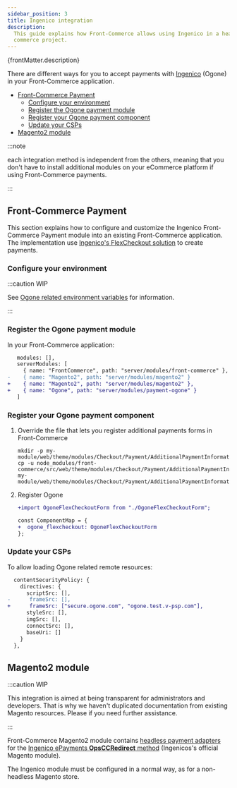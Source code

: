 ```yaml
---
sidebar_position: 3
title: Ingenico integration
description:
  This guide explains how Front-Commerce allows using Ingenico in a headless
  commerce project.
---
```



<p>{frontMatter.description}</p>

There are different ways for you to accept payments with
[Ingenico](https://www.ingenico.com/) (Ogone) in your Front-Commerce
application.

- [Front-Commerce Payment](#front-commerce-payment)
  - [Configure your environment](#configure-your-environment)
  - [Register the Ogone payment module](#register-the-ogone-payment-module)
  - [Register your Ogone payment component](#register-your-ogone-payment-component)
  - [Update your CSPs](#update-your-csps)
- [Magento2 module](#magento2-module)

:::note

each integration method is independent from the others, meaning that you don't
have to install additional modules on your eCommerce platform if using
Front-Commerce payments.

:::

## Front-Commerce Payment

This section explains how to configure and customize the Ingenico Front-Commerce
Payment module into an existing Front-Commerce application. The implementation
use
[Ingenico's FlexCheckout solution](https://epayments-support.ingenico.com/en/integration/all-sales-channels/flexcheckout/index)
to create payments.

### Configure your environment

:::caution WIP

See
[Ogone related environment variables](/docs/reference/environment-variables#ogone)
for information.

:::

### Register the Ogone payment module

In your Front-Commerce application:

```diff title='.front-commerce.js'
   modules: [],
   serverModules: [
     { name: "FrontCommerce", path: "server/modules/front-commerce" },
-    { name: "Magento2", path: "server/modules/magento2" }
+    { name: "Magento2", path: "server/modules/magento2" },
+    { name: "Ogone", path: "server/modules/payment-ogone" }
   ]
```

### Register your Ogone payment component

1. Override the file that lets you register additional payments forms in
   Front-Commerce

   ```shell
   mkdir -p my-module/web/theme/modules/Checkout/Payment/AdditionalPaymentInformation/
   cp -u node_modules/front-commerce/src/web/theme/modules/Checkout/Payment/AdditionalPaymentInformation/getAdditionalDataComponent.js my-module/web/theme/modules/Checkout/Payment/AdditionalPaymentInformation/getAdditionalDataComponent.js
   ```

2. Register Ogone

   ```diff
   +import OgoneFlexCheckoutForm from "./OgoneFlexCheckoutForm";

   const ComponentMap = {
   +  ogone_flexcheckout: OgoneFlexCheckoutForm
   };
   ```

### Update your CSPs

To allow loading Ogone related remote resources:

```diff title='my-module/config/website.js'
  contentSecurityPolicy: {
    directives: {
      scriptSrc: [],
-      frameSrc: [],
+      frameSrc: ["secure.ogone.com", "ogone.test.v-psp.com"],
      styleSrc: [],
      imgSrc: [],
      connectSrc: [],
      baseUri: []
    }
  },
```

## Magento2 module

:::caution WIP

<span>
  This integration is aimed at being transparent for administrators and
  developers. That is why we haven't duplicated documentation from existing
  Magento resources. Please <ContactLink /> if you need further assistance.
</span>

:::

Front-Commerce Magento2 module contains
[headless payment adapters](/docs/magento2/headless-payments) for the
[Ingenico ePayments **OpsCCRedirect** method](https://epayments.developer-ingenico.com/documentation/ecommerce-extensions/)
(Ingenicos's official Magento module).

The Ingenico module must be configured in a normal way, as for a non-headless
Magento store.
